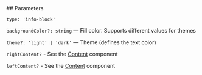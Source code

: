 

<Meta of={InfoStories} />
<StoryTemplate>
## Parameters

`type: 'info-block'`

`backgroundColor?: string` — Fill color. Supports different values for themes

`theme?: 'light' | 'dark'` — Theme (defines the text color)

`rightContent?` - See the [Content](?path=/story/components-content--default&viewMode=docs) component

`leftContent?` - See the [Content](?path=/story/components-content--default&viewMode=docs) component
</StoryTemplate>

